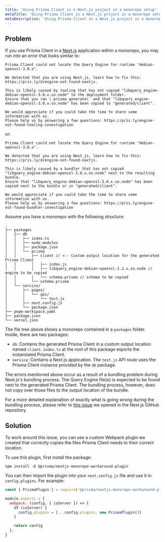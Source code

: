 ```yaml
---
title: 'Using Prisma Client in a Next.js project in a monorepo setup'
metaTitle: 'Using Prisma Client in a Next.js project in a monorepo setup'
metaDescription: 'Using Prisma Client in a Next.js project in a monorepo setup'
---
```


<TopBlock title={frontMatter.title}/>

## Problem

If you use Prisma Client in a [Next.js](https://nextjs.org/) application within a monorepo, you may run into an error that looks similar to:

```terminal no-copy wrap
Prisma Client could not locate the Query Engine for runtime "debian-openssl-3.0.x".

We detected that you are using Next.js, learn how to fix this: https://pris.ly/d/engine-not-found-nextjs.

This is likely caused by tooling that has not copied "libquery_engine-debian-openssl-3.0.x.so.node" to the deployment folder.
Ensure that you ran \`prisma generate\` and that "libquery_engine-debian-openssl-3.0.x.so.node" has been copied to "generated/client".

We would appreciate if you could take the time to share some information with us.
Please help us by answering a few questions: https://pris.ly/engine-not-found-tooling-investigation
```

or:

```terminal no-copy wrap
Prisma Client could not locate the Query Engine for runtime "debian-openssl-3.0.x".

We detected that you are using Next.js, learn how to fix this: https://pris.ly/d/engine-not-found-nextjs.

This is likely caused by a bundler that has not copied "libquery_engine-debian-openssl-3.0.x.so.node" next to the resulting bundle.
Ensure that "libquery_engine-debian-openssl-3.0.x.so.node" has been copied next to the bundle or in "generated/client".

We would appreciate if you could take the time to share some information with us.
Please help us by answering a few questions: https://pris.ly/engine-not-found-bundler-investigation
```

Assume you have a monorepo with the following structure:

```
.
├── packages
│   ├── db
│   │   ├── index.ts
│   │   ├── node_modules
│   │   ├── package.json
│   │   └── prisma
│   │       ├── client // <-- Custom output location for the generated Prisma Client
│   │       │   ├── index.js
│   │       │   ├── libquery_engine-debian-openssl-1.1.x.so.node // engine to be copied
│   │       │   └── schema.prisma // schema to be copied
│   │       └── schema.prisma
│   └── service/
│       ├── pages/
│       │   └── api/
│       │       └── test.js
│       ├── next.config.js
│       └── package.json
├── pnpm-workspace.yaml
├── package.json
└── vercel.json
```

The file tree above shows a monorepo contained in a `packages` folder. Inside, there are two packages:

- `db`: Contains the generated Prisma Client in a custom output location named `client`. `index.ts` at the root of this package exports the instantiated Prisma Client.
- `service`: Contains a Next.js application. The `test.js` API route uses the Prisma Client instance provided by the `db` package.

The errors mentioned above occur as a result of a bundling problem during Next.js's bundling process. The Query Engine file(s) is expected to be found next to the generated Prisma Client. The bundling process, however, does not copy over those files to the output location of the bundle.

<Admonition type="info">

For a more detailed explanation of exactly what is going wrong during the bundling process, please refer to [this issue](https://github.com/vercel/next.js/issues/46070) we opened in the Next.js GitHub repository.

</Admonition>

## Solution

To work around this issue, you can use a custom Webpack plugin we created that correctly copies the files Prisma Client needs to their correct location.

To use this plugin, first install the package:

```terminal copy
npm install -D @prisma/nextjs-monorepo-workaround-plugin
```

You can then import the plugin into your `next.config.js` file and use it in `config.plugins`. For example:

```js copy
const { PrismaPlugin } = require('@prisma/nextjs-monorepo-workaround-plugin')

module.exports = {
  webpack: (config, { isServer }) => {
    if (isServer) {
      config.plugins = [...config.plugins, new PrismaPlugin()]
    }

    return config
  },
}
```
